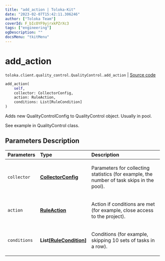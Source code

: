 ```yaml
---
title: "add_action | Toloka-Kit"
date: "2023-02-07T15:42:11.306246"
author: ["Toloka Team"]
coverId: F_bIcOYF9yjrxkPZrXc3
tags: ["engineering"]
ogDescription: ""
docsMenu: "tkitMenu"
---
```


# add_action
`toloka.client.quality_control.QualityControl.add_action` | [Source code](https://github.com/Toloka/toloka-kit/blob/v1.1.3/src/client/quality_control.py#L143)

```python
add_action(
    self,
    collector: CollectorConfig,
    action: RuleAction,
    conditions: List[RuleCondition]
)
```

Adds new QualityControlConfig to QualityControl object. Usually in pool.

See example in QualityControl class.

## Parameters Description

| Parameters | Type | Description |
| :----------| :----| :-----------|
`collector`|**[CollectorConfig](/docs-new/toloka-kit/reference/toloka.client.collectors.CollectorConfig)**|<p>Parameters for collecting statistics (for example, the number of task skips in the pool).</p>
`action`|**[RuleAction](/docs-new/toloka-kit/reference/toloka.client.actions.RuleAction)**|<p>Action if conditions are met (for example, close access to the project).</p>
`conditions`|**List\[[RuleCondition](/docs-new/toloka-kit/reference/toloka.client.conditions.RuleCondition)\]**|<p>Conditions (for example, skipping 10 sets of tasks in a row).</p>
